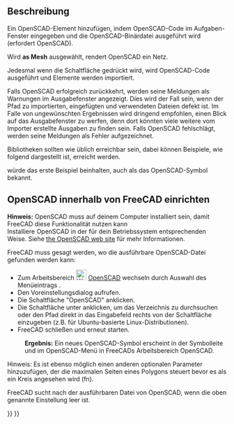 <languages/>

{{Docnav/de
|[[OpenSCAD_ExplodeGroup/de|GruppeSprengen]]
|[[OpenSCAD_MeshBoolean/de|NetzBoolescheOperation]]
|[[OpenSCAD_Workbench/de|OpenSCAD]]
|IconL=OpenSCAD_ExplodeGroup.svg
|IconR=OpenSCAD_MeshBoolean.svg
|IconC=Workbench_OpenSCAD.svg
}}

{{GuiCommand/de
|Name=OpenSCAD AddOpenSCADElement
|Name/de=OpenSCAD OpenSCADElementHinzufügen
|MenuLocation=OpenSCAD → OpenSCAD Element hinzufügen
|Workbenches=[[OpenSCAD_Workbench/de|OpenSCAD]]
}}

<span id="Description"></span>
==Beschreibung==

Ein OpenSCAD-Element hinzufügen, indem OpenSCAD-Code im Aufgaben-Fenster eingegeben und die OpenSCAD-Binärdatei ausgeführt wird (erfordert OpenSCAD). 

Wird '''as Mesh''' ausgewählt, rendert OpenSCAD ein Netz. 

Jedesmal wenn die Schaltfläche {{Button|Hinzufügen}} gedrückt wird, wird OpenSCAD-Code ausgeführt und Elemente werden importiert.

Falls OpenSCAD erfolgreich zurückkehrt, werden seine Meldungen als Warnungen im Ausgabefenster angezeigt. Dies wird der Fall sein, wenn der Pfad zu importierten, eingefügten und verwendeten Dateien defekt ist. Im Falle von ungewünschten Ergebnissen wird dringend empfohlen, einen Blick auf das Ausgabefenster zu werfen, denn dort könnten viele weitere vom Importer erstellte Ausgaben zu finden sein. Falls OpenSCAD fehlschlägt, werden seine Meldungen als Fehler aufgezeichnet.

Bibliotheken sollten wie üblich erreichbar sein, dabei können Beispiele, wie folgend dargestellt ist, erreicht werden.

{{Code|code=
include <../examples/example001.scad>;
}}

würde das erste Beispiel beinhalten, auch als das OpenSCAD-Symbol bekannt.

<span id="Setup_OpenSCAD_within_FreeCAD"></span>
==OpenSCAD innerhalb von FreeCAD einrichten==

'''Hinweis:''' OpenSCAD muss auf deinem Computer installiert sein, damit FreeCAD diese Funktionalität nutzen kann<br/>
Installiere OpenSCAD in der für dein Betriebssystem entsprechenden Weise. Siehe [https://www.openscad.org/ the OpenSCAD web site] für mehr Informationen.

FreeCAD muss gesagt werden, wo die ausführbare OpenSCAD-Datei gefunden werden kann:
* Zum Arbeitsbereich [[Image:Workbench_OpenSCAD.svg|24px]] [[OpenSCAD_Workbench/de|OpenSCAD]] wechseln durch Auswahl des Menüeintrags {{MenuCommand|Ansicht → Arbeitsbereich → OpenSCAD}}.
* Den Voreinstellungsdialog aufrufen.{{MenuCommand|Bearbeiten → Einstellungen...}}
* Die Schaltfläche "OpenSCAD" anklicken.
* Die Schaltfläche {{Button|...}} unter {{MenuCommand|General Settings → General OpenSCAD Settings → OpenSCAD executable}} anklicken, um das Verzeichnis zu durchsuchen oder den Pfad direkt in das Eingabefeld rechts von der Schaltfläche einzugeben (z.B. {{incode|/usr/bin/openscad}} für Ubuntu-basierte Linux-Distributionen).
* FreeCAD schließen und erneut starten.
: '''Ergebnis:''' Ein neues OpenSCAD-Symbol erscheint in der Symbolleite und im OpenSCAD-Menü in FreeCADs Arbeitsbereich OpenSCAD.

Hinweis: Es ist ebenso möglich einen anderen optionalen Parameter hinzuzufügen, der die maximalen Seiten eines Polygons steuert bevor es als ein Kreis angesehen wird (fn).

FreeCAD sucht nach der ausführbaren Datei von OpenSCAD, wenn die oben genannte Einstellung leer ist.    


{{Docnav/de
|[[OpenSCAD_ExplodeGroup/de|GruppeSprengen]]
|[[OpenSCAD_MeshBoolean/de|NetzBoolescheOperation]]
|[[OpenSCAD_Workbench/de|OpenSCAD]]
|IconL=OpenSCAD_ExplodeGroup.svg
|IconR=OpenSCAD_MeshBoolean.svg
|IconC=Workbench_OpenSCAD.svg
}}

{{OpenSCAD_Tools_navi{{#translation:}}}}
{{Userdocnavi{{#translation:}}}}
